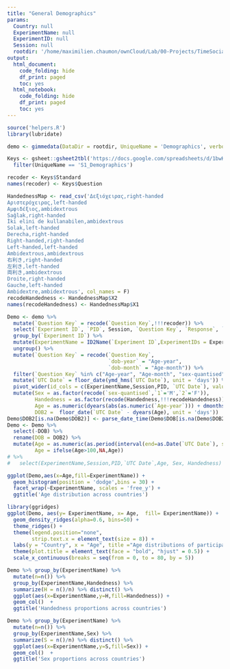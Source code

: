 ```yaml
---
title: "General Demographics"
params:
  Country: null
  ExperimentName: null
  ExperimentID: null
  Session: null    
  rootdir: '/home/maximilien.chaumon/ownCloud/Lab/00-Projects/TimeSocialDistancing/DATA'
output:
  html_document:
    code_folding: hide
    df_print: paged
    toc: yes
  html_notebook:
    code_folding: hide
    df_print: paged
    toc: yes
---
```


```r

source('helpers.R')
library(lubridate)

demo <- gimmedata(DataDir = rootdir, UniqueName = 'Demographics', verbose = F)

Keys <- gsheet::gsheet2tbl('https://docs.google.com/spreadsheets/d/1bwKj-ngDrHFVXpSD13l183FHsXoZu1HqQmz9ZtYROYM/edit#gid=0') %>%
  filter(UniqueName == 'S1_Demographics')

recoder <- Keys$Standard
names(recoder) <- Keys$Question

HandednessMap <- read_csv('Δεξιόχειρας,right-handed
Αριστερόχειρας,left-handed
Αμφιδέξιος,ambidextrous
Sağlak,right-handed
İki elini de kullanabilen,ambidextrous
Solak,left-handed
Derecha,right-handed
Right-handed,right-handed
Left-handed,left-handed
Ambidextrous,ambidextrous
右利き,right-handed
左利き,left-handed
両利き,ambidextrous
Droite,right-handed
Gauche,left-handed
Ambidextre,ambidextrous', col_names = F)
recodeHandedness <- HandednessMap$X2
names(recodeHandedness) <- HandednessMap$X1

Demo <- demo %>%
  mutate(`Question Key` = recode(`Question Key`,!!!recoder)) %>%
  select(`Experiment ID`, `PID`, Session, `Question Key`, `Response`, `UTC Date`) %>%
  group_by(`Experiment ID`) %>%
  mutate(ExperimentName = ID2Name(`Experiment ID`,ExperimentIDs = ExperimentIDs)) %>%
  ungroup() %>%
  mutate(`Question Key` = recode(`Question Key`,
                                 `dob-year` = "Age-year",
                                 `dob-month` = "Age-month")) %>%
  filter(`Question Key` %in% c("Age-year", "Age-month", "sex-quantised", "Handedness", "DOB")) %>%
  mutate(`UTC Date` = floor_date(ymd_hms(`UTC Date`), unit = 'days')) %>%
  pivot_wider(id_cols = c(ExperimentName,Session,PID, `UTC Date`), values_from = Response, names_from = `Question Key`, values_fn = first) %>%
  mutate(Sex = as.factor(recode(`sex-quantised`,`1`='M',`2`='F')),
         Handedness = as.factor(recode(Handedness,!!!recodeHandedness)),
         Age = as.numeric(dyears(abs(as.numeric(`Age-year`))) + dmonths(abs(as.numeric(`Age-month`))),'years'),
         DOB2 =  floor_date(`UTC Date` - dyears(Age), unit = 'days'))
Demo$DOB2[is.na(Demo$DOB2)] <- parse_date_time(Demo$DOB[is.na(Demo$DOB2)],orders = '%d.%m.%y',truncated = 1)
Demo <- Demo %>%
  select(-DOB) %>%
  rename(DOB = DOB2) %>%
  mutate(Age = as.numeric(as.period(interval(end=as.Date(`UTC Date`), start = as.Date(DOB))),'years'),
         Age = ifelse(Age>100,NA,Age))
# %>%
#   select(ExperimentName,Session,PID,`UTC Date`,Age, Sex, Handedness)
```

```r

ggplot(Demo,aes(x=Age,fill=ExperimentName)) +
  geom_histogram(position = 'dodge',bins = 30) + 
  facet_wrap(~ExperimentName, scales = 'free_y') +
  ggtitle('Age distribution across countries')

library(ggridges)
ggplot(Demo, aes(y= ExperimentName, x= Age,  fill= ExperimentName)) +
  geom_density_ridges(alpha=0.6, bins=50) +
  theme_ridges() +
  theme(legend.position="none",
        strip.text.x = element_text(size = 8)) +
  labs(y = "Country", x = "Age", title ="Age distributions of participants") +
  theme(plot.title = element_text(face = "bold", "hjust" = 0.5)) +
  scale_x_continuous(breaks = seq(from = 0, to = 80, by = 5))

Demo %>% group_by(ExperimentName) %>%
  mutate(n=n()) %>%
  group_by(ExperimentName,Handedness) %>%
  summarize(H = n()/n) %>% distinct() %>%
  ggplot(aes(x=ExperimentName,y=H,fill=Handedness)) +
  geom_col()  +
  ggtitle('Handedness proportions across countries')

Demo %>% group_by(ExperimentName) %>%
  mutate(n=n()) %>%
  group_by(ExperimentName,Sex) %>%
  summarize(S = n()/n) %>% distinct() %>%
  ggplot(aes(x=ExperimentName,y=S,fill=Sex)) +
  geom_col()  +
  ggtitle('Sex proportions across countries')

```
